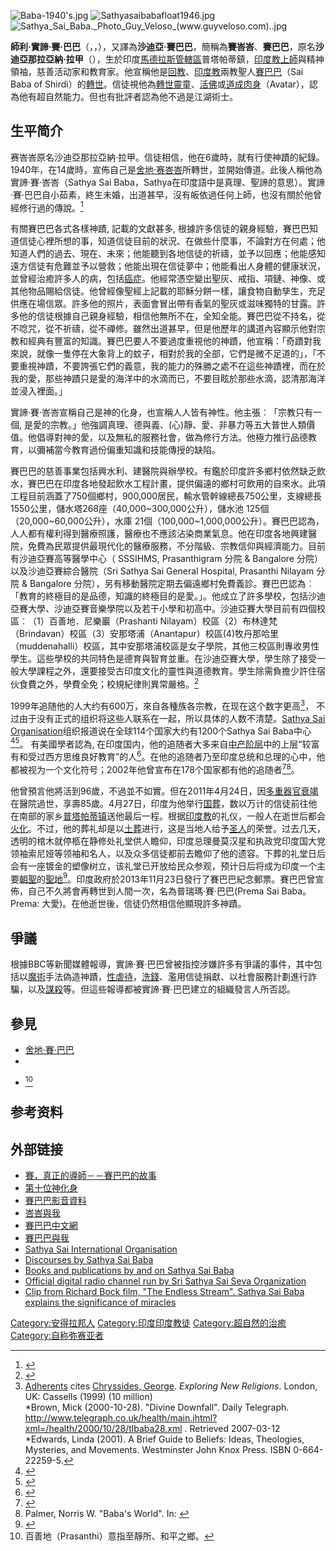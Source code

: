 {{Otheruses|舍地·賽·巴巴|subject= 現代20世紀的印度教人士|other=19世紀的印度教聖人 }}
{{Infobox Hindu leader
|name= 實諦·賽·巴巴<br />Śri Sathya Sai Baba
|image       = Sathya_Sai_Baba_1996_300dpi.jpg
|alt         =
|caption     =
|industry    =
|birth_date  = {{Birth date|1926|11|23|df=y}}
|birth_place = {{flagicon|British Raj}}[[英屬印度|英屬印度]][[馬德拉斯管轄區|馬德拉斯管轄區]][[普塔帕蒂鎮|普塔帕蒂鎮]]
|death_date  = {{Death date and age|df=yes|2011|4|24|1926|11|23|84}}
|death_place = {{IND}}[[安德拉邦|安德拉邦]]普塔帕蒂鎮
|birth_name  = Sathyanarayana Raju
|quote       = Love All, Serve All<br />Help Ever, Hurt Never<ref name="Leslie-Chaden2004">{{cite book|author=Charlene Leslie-Chaden|title=A compendium of the teachings of Sri Sathya Sai Baba|url=http://puttaparthi.info/shopping/shp/bookdetail.asp?itemid=B1001|accessdate=24 April 2011|year=2004|publisher=Sai Towers Publishing|page=526|isbn=978-81-7899-042-2|archive-date=2011-09-14|archive-url=https://web.archive.org/web/20110914114413/http://puttaparthi.info/shopping/shp/bookdetail.asp?itemid=B1001|dead-url=yes}} {{Self-published inline|date=April 2011}}</ref><ref name="Architectural digest">{{cite book|title=Architectural digest|url=http://books.google.com/books?id=YcxUAAAAMAAJ|accessdate=24 April 2011|date=1 May 1994|publisher=Conde Nast Publications|archive-date=2013-05-30|archive-url=https://web.archive.org/web/20130530010325/http://books.google.com/books?id=YcxUAAAAMAAJ|dead-url=no}}</ref><ref>{{cite web|author=Vasan Ayyar|url=http://sathyasaibaba.wordpress.com/2009/06/14/love-all-serve-all|title=Love All Serve All|publisher=Sathyasaibaba.wordpress.com|date=31 December 2009|accessdate=24 April 2011|archive-date=2020-01-12|archive-url=https://web.archive.org/web/20200112184721/https://sathyasaibaba.wordpress.com/2009/06/14/love-all-serve-all/|dead-url=no}}</ref>
|region=[[India|India]]}}
[[File:Baba-1940's.jpg|thumb]]
[[File:Sathyasaibabafloat1946.jpg|thumb]]
[[File:Sathya_Sai_Baba._Photo_Guy_Veloso_(www.guyveloso.com)..jpg|thumb]]

'''師利·實諦·賽·巴巴'''（{{lang-en|Sri Sathya Sai Baba}}，{{lang-te|సత్య సాయిబాబా}}，{{bd|1926年|11月23日|2011年|4月24日|catIdx=Baba, Sathya Sai}}），又譯為'''沙迪亞·賽巴巴'''，簡稱為'''賽峇峇'''、'''賽巴巴'''，原名'''沙迪亞那拉亞納·拉甲'''（{{lang-en|Sathyanarayana Raju}}），生於印度[[馬德拉斯管轄區|馬德拉斯管轄區]]普塔帕蒂鎮，[[印度教|印度教]][[上師|上師]]與精神領袖，慈善活动家和教育家。他宣稱他是[[回教|回教]]、[[印度教|印度教]]兩教聖人[[舍地·賽·巴巴|賽巴巴]]（Sai Baba of Shirdi）的[[轉世|轉世]]。信徒視他為[[轉世靈童|轉世靈童]]、[[活佛|活佛]]或[[道成肉身|道成肉身]]（Avatar），認為他有超自然能力。但也有批評者認為他不過是江湖術士。

== 生平简介 ==
赛峇峇原名沙迪亞那拉亞納·拉甲。信徒相信，他在6歲時，就有行使神蹟的紀錄。1940年，在14歲時，宣佈自己是[[舍地·賽·巴巴|舍地·赛峇峇]]所轉世，並開始傳道。此後人稱他為實諦·賽·峇峇（Sathya Sai Baba，Sathya在印度語中是真理、聖諦的意思）。實諦·賽·巴巴自小茹素，終生未婚，出道甚早，沒有皈依過任何上師，也沒有關於他曾經修行過的傳說。<ref>{{cite book|author= Ranganathan Padmanaban|title=LOVE IS MY FORM Vol 1|url=https://www.amazon.com/Love-My-Form-Advent-1926-1950/dp/8186822771/ref=sr_1_1?s=books&ie=UTF8&qid=1468637012&sr=1-1&keywords=love+is+my+form|year=2000|publisher=Sai Towers Publishing|page=620|isbn=978-8186822777}}</ref>

有關賽巴巴各式各樣神蹟, 記載的文獻甚多, 根據許多信徒的親身經驗，賽巴巴知道信徒心裡所想的事，知道信徒目前的狀況、在做些什麼事，不論對方在何處；他知道人們的過去、現在、未來；他能聽到各地信徒的祈禱，並予以回應；他能感知遠方信徒有危難並予以營救；他能出現在信徒夢中；他能看出人身體的健康狀況，並曾經治癒許多人的病，包括[[癌症|癌症]]。他經常憑空變出聖灰、戒指、項鏈、神像、或其他物品賜給信徒。他曾經像聖經上記載的耶穌分餅一樣，讓食物自動孳生，充足供應在場信眾。許多他的照片，表面會冒出帶有香氣的聖灰或滋味獨特的甘露。許多他的信徒根據自己親身經驗，相信他無所不在，全知全能。賽巴巴從不持名，從不唸咒，從不祈禱，從不禪修。雖然出道甚早，但是他歷年的講道內容顯示他對宗教和經典有豐富的知識。賽巴巴要人不要過度重視他的神蹟，他宣稱：「奇蹟對我來說，就像一隻停在大象背上的蚊子，相對於我的全部，它們是微不足道的」，「不要重視神蹟，不要誇張它們的義意，我的能力的殊勝之處不在這些神蹟裡，而在於我的愛，那些神蹟只是愛的海洋中的水滴而已，不要目眩於那些水滴，認清那海洋並浸入裡面。」 

實諦·賽·峇峇宣稱自己是神的化身，也宣稱人人皆有神性。他主張︰「宗教只有一個, 是愛的宗教。」他強調真理、德與義、(心)靜、愛、非暴力等五大普世人類價值。他倡導對神的愛，以及無私的服務社會，做為修行方法。他極力推行品德教育，以彌補當今教育過份偏重知識和技能傳授的缺陷。

賽巴巴的慈善事業包括興水利、建醫院與辦學校。有鑑於印度許多鄉村依然缺乏飲水，賽巴巴在印度各地發起飲水工程計畫，提供偏遠的鄉村可飲用的自來水。此項工程目前涵蓋了750個鄉村，900,000居民，輸水管幹線總長750公里，支線總長1550公里，儲水塔268座（40,000~300,000公升），儲水池 125個（20,000~60,000公升），水庫 21個（100,000~1,000,000公升）。賽巴巴認為，人人都有權利得到醫療照護，醫療也不應該沾染商業氣息。他在印度各地興建醫院，免費為民眾提供最現代化的醫療服務，不分階級、宗教信仰與經濟能力。目前有沙迪亞賽高等醫學中心（ SSSIHMS,  Prasanthigram 分院 & Bangalore 分院）以及沙迪亞賽綜合醫院（Sri Sathya Sai General Hospital, Prasanthi Nilayam 分院 & Bangalore 分院），另有移動醫院定期去偏遠鄉村免費義診。賽巴巴認為︰「教育的終極目的是品德，知識的終極目的是愛。」。他成立了許多學校，包括沙迪亞賽大學、沙迪亞賽音樂學院以及若干小學和初高中。沙迪亞賽大學目前有四個校區︰（1）百善地．尼樂巖（Prashanti Nilayam）校區（2）布林達梵（Brindavan）校區（3）安那塔浦（Anantapur）校區(4)牧丹那哈里（muddenahalli）校區，其中安那塔浦校區是女子學院，其他三校區則專收男性學生。這些學校的共同特色是德育與智育並重。在沙迪亞賽大學，學生除了接受一般大學課程之外，還要接受古印度文化的靈性與道德教育。學生除需負擔少許住宿伙食費之外，學費全免；校規紀律則異常嚴格。<ref>{{Cite web |url=http://www.sathyasai.org/ |title=Sathya Sai International Organisation |access-date=2011-04-27 |archive-date=2020-11-11 |archive-url=https://web.archive.org/web/20201111021627/http://www.sathyasai.org/ |dead-url=no }}</ref>

1999年追随他的人大约有600万，來自各種族各宗教，在现在这个数字更高<ref>[http://www.adherents.com/Na/Na_581.html#3510 Adherents] {{Wayback|url=http://www.adherents.com/Na/Na_581.html#3510 |date=20200112185014 }} cites [[George_Chryssides|Chryssides, George]]. ''Exploring New Religions''. London, UK: Cassells (1999) (10 million)<br />*Brown, Mick (2000-10-28). "Divine Downfall". Daily Telegraph. http://www.telegraph.co.uk/health/main.jhtml?xml=/health/2000/10/28/tlbaba28.xml {{Wayback|url=http://www.telegraph.co.uk/health/main.jhtml?xml=%2Fhealth%2F2000%2F10%2F28%2Ftlbaba28.xml |date=20080925010452 }}. Retrieved 2007-03-12<br />*Edwards, Linda (2001). A Brief Guide to Beliefs: Ideas, Theologies, Mysteries, and Movements. Westminster John Knox Press. ISBN 0-664-22259-5.</ref>， 不过由于没有正式的组织将这些人联系在一起，所以具体的人数不清楚。[[Sathya_Sai_Organisation|Sathya Sai Organisation]]组织报道说在全球114个国家大约有1200个Sathya Sai Baba中心<ref name="TheStarOnline84">{{cite web |url=http://thestar.com.my/metro/story.asp?file=/2009/12/3/north/5212802&sec=North |title=Sai Baba turns 84 |publisher=Thestar.com.my |date=2009-12-03 |accessdate=2010-01-06 |deadurl=yes |archiveurl=https://web.archive.org/web/20110521155709/http://thestar.com.my/metro/story.asp?file=%2F2009%2F12%2F3%2Fnorth%2F5212802&sec=North |archivedate=2011-05-21 }}</ref><ref name="SathyaSaiNumbers">{{cite web |url=http://www.sathyasai.org/organize/content.htm#SaiOrg |title=The Sai Organization: Numbers to Sai Centers and Names of Countries |publisher=Sathyasai.org |date= |accessdate=2010-01-06 |archive-date=2021-02-11 |archive-url=https://web.archive.org/web/20210211024752/https://www.sathyasai.org/organize/content.htm#SaiOrg |dead-url=no }}</ref>。
有美國學者認為, 在印度国内，他的追随者大多来自[[中产阶层|中产阶层]]中的上层“较富有和受过西方思维良好教育”的人<ref name="UrbanHugh74">{{cite journal
 |last        = Urban
 |first       = Hugh B.
 |authorlink  = 
 |title       = Avatar for Our Age: Sathya Sai Baba and the Cultural Contradictions of Late Capitalism
 |journal     = [[Religion_(journal)|Religion]]
 |volume      = 33
 |issue       = 1
 |page        = 74
 |publisher   = [[Elsevier|Elsevier]]
 |year        = 2003
 |url         = http://www.elsevier.com/wps/find/journaldescription.cws_home/622940/description#description
 |doi         = 
 |id          = 
 |accessdate  = 2010-01-05
 |deadurl     = yes
 |archiveurl  = https://web.archive.org/web/20100111071245/http://www.elsevier.com/wps/find/journaldescription.cws_home/622940/description#description
 |archivedate = 2010-01-11
}}</ref>。在他的追随者乃至印度总统和总理的心中，他都被视为一个文化符号；2002年他曾宣布在178个国家都有他的追随者<ref name="nyt1dec2002">{{cite news|url=http://www.nytimes.com/2002/12/01/world/a-friend-in-india-to-all-the-world.html?pagewanted=1|title=A Friend in India to All the World|last=Bradsher|first=Keith|date=2002-12-01|work=The New York Times|accessdate=13 January 2010|archive-date=2021-03-08|archive-url=https://web.archive.org/web/20210308122711/https://www.nytimes.com/2002/12/01/world/a-friend-in-india-to-all-the-world.html?pagewanted=1|dead-url=no}}</ref><ref>Palmer, Norris W. "Baba's World". In: {{cite book
| last = Forsthoefel
| first = Thomas A.
| author-link =
| last2 = Humes
| first2 = Cynthia Ann (eds.)
| author2-link =
| title = Gurus in America
| place = Albany, NY
| publisher = State University of New York Press
| year = 2005
| volume =
| pages = [https://archive.org/details/gurusamericasuny00fors/page/97 97]–98
| edition =
| url =https://archive.org/details/gurusamericasuny00fors
| doi =
| id =
| isbn = 0-7914-6574-8 }}</ref>。

他曾預言他將活到96歲，不過並不如實。但在2011年4月24日，因[[多重器官衰竭|多重器官衰竭]]在醫院過世，享壽85歲。4月27日，印度为他举行[[国葬|国葬]]，数以万计的信徒前往他在南部的家乡[[普塔帕蒂镇|普塔帕蒂镇]]送他最后一程。根据[[印度教|印度教]]的礼仪，一般人在逝世后都会[[火化|火化]]。不过，他的葬礼却是以[[土葬|土葬]]进行，这是当地人给予[[圣人|圣人]]的荣誉。过去几天，透明的棺木就停柩在静修处礼堂供人瞻仰，印度总理曼莫汉星和执政党印度国大党领袖索尼娅等领袖和名人，以及众多信徒都前去瞻仰了他的遗容。下葬的礼堂日后会有一座镀金的塑像树立，该礼堂已开放给民众参观，预计日后将成为印度一个主要[[朝聖|朝聖]]的[[聖地|聖地]]<ref>{{Cite web |url=http://www.zaobao.com/gj/gj110428_001.shtml |title=印度为赛峇峇举行国葬 |access-date=2011-04-28 |archive-date=2011-05-01 |archive-url=https://web.archive.org/web/20110501113418/http://www.zaobao.com/gj/gj110428_001.shtml |dead-url=no }}</ref>。印度政府於2013年11月23日發行了賽巴巴紀念郵票。賽巴巴曾宣佈，自己不久將會再轉世到人間一次，名為普瑞瑪·賽·巴巴(Prema Sai Baba。 Prema: 大愛)。在他逝世後，信徒仍然相信他顯現許多神蹟。

==爭議==
根據BBC等新聞媒體報導，實諦·賽·巴巴曾被指控涉嫌許多有爭議的事件，其中包括以[[魔術|魔術]]手法偽造神蹟，[[性虐待|性虐待]]，[[洗錢|洗錢]]、濫用信徒捐獻、以社會服務計劃進行詐騙，以及[[謀殺|謀殺]]等。但這些報導都被實諦·賽·巴巴建立的組織發言人所否認。

==參見==
* [[舍地·賽·巴巴|舍地·賽·巴巴]]
* {{link-en|賽巴巴組織|Sathya Sai Organization}}
* {{link-en|百善地尼樂園|Prasanthi Nilayam}}<ref>百善地（Prasanthi）意指至靜所、和平之鄉。</ref>

== 参考资料 ==
{{reflist}}

== 外部链接 ==
{{Commons category|Sathya Sai Baba}}
{{Portal box|印度|宗教|人物}}
* [https://web.archive.org/web/20160304121812/http://www.qiudao.net/qdw/ArticleShow.asp-ArticleID=880.html 賽，真正的導師－－賽巴巴的故事]
* [https://web.archive.org/web/20151224185812/http://www.sca.org.my/html/articles_monthly.htm 第十位神化身]
* [https://www.youtube.com/watch?v=1fs1OBY82b0 賽巴巴影音資料] {{Wayback|url=https://www.youtube.com/watch?v=1fs1OBY82b0 |date=20200811061828 }}
* [https://www.youtube.com/watch?v=cWS_6TKOHSE&list=PL3UmlRqvt8oBPTlkz7NFUWkX9f89yuJgy&index=1 峇峇與我]
* [https://web.archive.org/web/20130218154235/http://www.sca.org.my/ 賽巴巴中文網]
* [http://www.books.com.tw/products/0010489551 賽巴巴與我] {{Wayback|url=http://www.books.com.tw/products/0010489551 |date=20160304184933 }}
* [http://www.sathyasai.org/ Sathya Sai International Organisation] {{Wayback|url=http://www.sathyasai.org/ |date=20201111021627 }}
* [http://www.sathyasai.org/discour/sathyasaispeaks/sathyasaispeaks.html Discourses by Sathya Sai Baba] {{Wayback|url=http://www.sathyasai.org/discour/sathyasaispeaks/sathyasaispeaks.html |date=20210211185156 }}
* [http://sssbpt.org/ Books and publications by and on Sathya Sai Baba] {{Wayback|url=http://sssbpt.org/ |date=20210129142658 }}
* [http://radiosai.org/ Official digital radio channel run by Sri Sathya Sai Seva Organization] {{Wayback|url=http://radiosai.org/ |date=20100916084603 }}
* [http://www.youtube.com/watch?v=iYR-qpmsLZU Clip from Richard Bock film, "The Endless Stream". Sathya Sai Baba explains the significance of miracles] {{Wayback|url=http://www.youtube.com/watch?v=iYR-qpmsLZU |date=20210203004740 }}
{{印度神話}}
{{宗教}}
{{Authority control}}
{{DEFAULTSORT:Baba, Sathya Sai}}
[[Category:安得拉邦人|Category:安得拉邦人]]
[[Category:印度印度教徒|Category:印度印度教徒]]
[[Category:超自然的治癒|Category:超自然的治癒]]
[[Category:自称弥赛亚者|Category:自称弥赛亚者]]